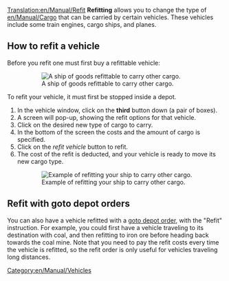 [[Translation:en/Manual/Refit]]
{{en/Manual/Tutorial/Navigation}}
'''Refitting''' allows you to change the type of [[en/Manual/Cargo]] that can be carried by certain vehicles.  These vehicles include some train engines, cargo ships, and planes.

== How to refit a vehicle ==
Before you refit one must first buy a refittable vehicle:
:[[File:en/Manual/Refitable ship.png|none|frame|A ship of goods refittable to carry other cargo.]]

To refit your vehicle, it must first be stopped inside a depot.

#In the vehicle window, click on the '''third''' button down (a pair of boxes).
#A screen will pop-up, showing the refit options for that vehicle.
#Click on the desired new type of cargo to carry.
#In the bottom of the screen the costs and the amount of cargo is specified.
#Click on the ''refit vehicle'' button to refit.
#The cost of the refit is deducted, and your vehicle is ready to move its new cargo type.
:[[File:en/Manual/Refit ship.png|none|frame|Example of refitting your ship to carry other cargo.]]

== Refit with goto depot orders == 
You can also have a vehicle refitted with a [[en/Archive/Manual/Settings/Allow goto depot orders|goto depot order]], with the "Refit" instruction. For example, you could first have a vehicle traveling to its destination with coal, and then refitting to iron ore before heading back towards the coal mine. Note that you need to pay the refit costs every time the vehicle is refitted, so the refit order is only useful for vehicles traveling long distances.

[[Category:en/Manual/Vehicles]]